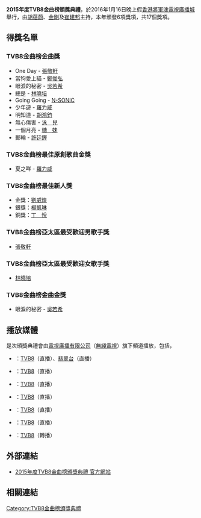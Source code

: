 '''2015年度TVB8金曲榜頒獎典禮'''，於2016年1月16日晚上假[[香港|香港]][[將軍澳|將軍澳]][[電視廣播城|電視廣播城]]舉行，由[[胡蓓蔚|胡蓓蔚]]、[[金剛_(藝人)|金剛]]及[[崔建邦|崔建邦]]主持，本年頒發6項獎項，共17個獎項。

== 得獎名單 ==
=== TVB8金曲榜金曲獎 ===
* One Day - [[張敬軒|張敬軒]]
* 當狗愛上貓 - [[鄭俊弘|鄭俊弘]]
* 眼淚的秘密 - [[吳若希|吳若希]]
* 總是 - [[林曉培|林曉培]]
* Going Going - [[N-SONIC|N-SONIC]]
* 少年遊 - [[羅力威|羅力威]]
* 明知道 - [[胡鴻鈞|胡鴻鈞]]
* 無心傷害 - [[泳兒|泳　兒]]
* 一個月亮 - [[糖妹|糖　妹]]
* 郵輪 - [[許廷鏗|許廷鏗]]

=== TVB8金曲榜最佳原創歌曲金獎 ===
*夏之咩 - [[羅力威|羅力威]]

=== TVB8金曲榜最佳新人獎 ===
* 金獎：[[劉威煌|劉威煌]]
* 銀獎：[[楊凱琳|楊凱琳]]
* 銅獎：[[丁悅|丁　悅]]

=== TVB8金曲榜亞太區最受歡迎男歌手獎 ===
*[[張敬軒|張敬軒]]

=== TVB8金曲榜亞太區最受歡迎女歌手獎 ===
*[[林曉培|林曉培]]

=== TVB8金曲榜金曲金獎 ===
*眼淚的秘密 - [[吳若希|吳若希]]

== 播放媒體 ==
是次頒獎典禮會由[[電視廣播有限公司|電視廣播有限公司]]（[[無綫電視|無綫電視]]）旗下頻道播放，包括，
* {{HONG KONG}}：[[TVB8|TVB8]]（直播）、[[翡翠台|翡翠台]]（直播）
* {{MACAU}}：[[TVB8|TVB8]]（直播）
* {{CHN}}：[[TVB8|TVB8]]（直播）
* {{VIE}}：[[TVB8|TVB8]]（直播）
* {{SGP}}：[[TVB8|TVB8]]（直播）
* {{AUS}}：[[TVB8|TVB8]]（直播）
* {{USA}}：[[TVB8|TVB8]]（轉播）

== 外部連結 ==
* [http://event.tvb.com/tvb8/ 2015年度TVB8金曲榜頒獎典禮 官方網站]{{Wayback|url=http://event.tvb.com/tvb8/ |date=20121028025018 }}

== 相關連結 ==
{{TVB8金曲榜頒獎典禮}}
{{全球流行音乐颁奖典礼}}

[[Category:TVB8金曲榜頒獎典禮|Category:TVB8金曲榜頒獎典禮]]